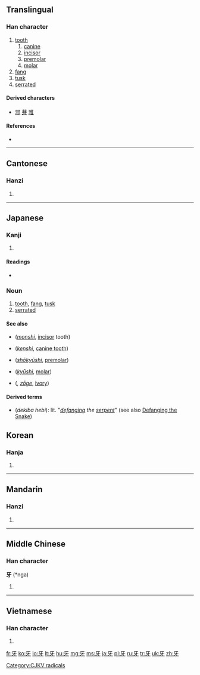 ==Translingual==
{{stroke order|type=animate}}

===Han character===
{{Han char|rn=92|rad=牙|as=00|sn=4|four=1024<sub>0</sub>|canj=一女木竹 (MVDH)}}

# [[tooth]]
## [[canine]]
## [[incisor]]
## [[premolar]]
## [[molar]]
# [[fang]]
# [[tusk]]
# [[serrated]]

====Derived characters====
* [[邪]] [[芽]] [[雅]]

====References====
* {{Han ref|kx=0695.030|dkj=19909|dj=1108.060|hdz=21419.080|uh=7259|ud=29273|bh=A4FA|bd=42234}}

----

==Cantonese==

===Hanzi===
{{yue-hanzi|jyut=ngaa4|y=nga4}}

# {{defn|lang=yue|sort=牙00}}

----

==Japanese==

===Kanji===
{{ja-kanji|grade=|rs=牙00}}

# {{defn|lang=ja|sort=牙00}}

====Readings====
* {{ja-readings|on={{l|ja|が}} (ga), {{l|ja|げ}} (ge)|kun={{l|ja|きば}} (kiba), {{l|ja|は}} (ha)}}

===Noun===
{{ja-noun|k|hira=きば|rom=kiba}}

# [[tooth]], [[fang]], [[tusk]]
# [[serrated]]

====See also====
* {{l|ja|門歯}} (''[[monshi]]'', [[incisor]] tooth)
* {{l|ja|犬歯}} (''[[kenshi]]'', [[canine tooth]])
* {{l|ja|小臼歯}} (''[[shōkyūshi]]'', [[premolar]])
* {{l|ja|臼歯}} (''[[kyūshi]]'', [[molar]])
* {{l|ja|象牙}} ({{l|ja|ぞうげ}}, ''[[zōge]]'', [[ivory]])

====Derived terms====
* {{l|ja|デ-牙、蛇}} (''dekiba hebi''): lit. "''[[defang]]ing the [[serpent]]''" (see also [[w:Defanging the snake|Defanging the Snake]])

==Korean==

===Hanja===
{{ko-hanja|hangeul=아|eumhun=|rv=a|mr=a|y=a}}

# {{defn|lang=ko|sort=牙00}}

----

==Mandarin==

===Hanzi===
{{cmn-hanzi|pin=[[yá]] ([[ya2]])|wg=ya<sup>2</sup>}}

# {{defn|lang=cmn|sort=牙00}}

----

==Middle Chinese==

===Han character===
'''牙''' (*nga)<!--note: asterisk indicates that this character appears more than four times in the Tang Dynasty corpus of literature-->

# {{defn|lang=zhx-mid|sort=牙00}}

----

==Vietnamese==

===Han character===
{{vi-hantu|nha|rs=牙00}}

# {{defn|lang=vi|sort=牙00}}

[[Category:CJKV radicals]]

[[fr:牙]]
[[ko:牙]]
[[lo:牙]]
[[lt:牙]]
[[hu:牙]]
[[mg:牙]]
[[ms:牙]]
[[ja:牙]]
[[pl:牙]]
[[ru:牙]]
[[tr:牙]]
[[uk:牙]]
[[zh:牙]]